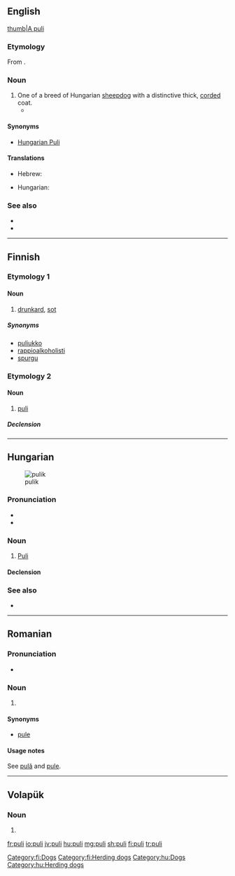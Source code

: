 ==English==
[[image:PuliDog.jpg|thumb|A puli]]

===Etymology===
From {{etyl|hu|en}} {{term|puli|lang=hu}}.

===Noun===
{{en-noun|pulik|pulis}}

# One of a breed of Hungarian [[sheepdog]] with a distinctive thick, [[corded]] coat.
#* {{quote-news|year=2009|date=February 11|author=Katie Thomas|title=10-Year-Old Spaniel Completes Comeback|work=New York Times|url=http://www.nytimes.com/2009/02/11/sports/othersports/11dogs.html
|passage=Other dogs competing in Best in Show were a standard poodle, a Scottish terrier, a '''puli''', a Brussels griffon and a Scottish deerhound. }}

====Synonyms====
* [[Hungarian Puli]]

====Translations====
{{trans-top|Puli}}
* Hebrew: {{t|he|פולי|m|tr=puli}}
{{trans-mid}}
* Hungarian: {{t+|hu|puli}}
{{trans-bottom}}

===See also===
* {{pedialite}}
* {{commonslite}}

----

==Finnish==
{{wikipedia|lang=fi}}

===Etymology 1===

====Noun====
{{fi-noun}}

# [[drunkard]], [[sot]] {{gloss|one who is badly addicted with alcohol, to the point where the person is completely dependent on it}}

=====Synonyms=====
* [[puliukko]]
* [[rappioalkoholisti]]
* [[spurgu]]

===Etymology 2===

====Noun====
{{fi-noun}}

# [[puli#English|puli]]

=====Declension=====
{{fi-decl-risti|pul|||a}}

[[Category:fi:Dogs]]
[[Category:fi:Herding dogs]]

----

==Hungarian==
[[File:Puli 30.jpg|thumb|pulik]]

===Pronunciation===
* {{IPA|/ˈpuli/|lang=hu}}
* {{hyphenation|pu|li|lang=hu}}

===Noun===
{{hu-noun|k}}

# [[Puli]]

====Declension====
{{hu-decl-k-back|pul|i}}{{hu-pos-tok|puli|ja}}

===See also===
* {{pedialite|lang=hu}}

[[Category:hu:Dogs]]
[[Category:hu:Herding dogs]]

----

==Romanian==

===Pronunciation===
* {{IPA|[pulʲ]|lang=ro}}

===Noun===
{{head|en|plural}}

# {{plural of|pulă|lang=ro}}

====Synonyms====
* [[pule]]

====Usage notes====
See [[pulă]] and [[pule#Usage notes|pule]].

----

==Volapük==

===Noun===
{{head|vo|noun form}}

# {{inflection of|pul||acc|s|lang=vo}}

[[fr:puli]]
[[io:puli]]
[[jv:puli]]
[[hu:puli]]
[[mg:puli]]
[[sh:puli]]
[[fi:puli]]
[[tr:puli]]